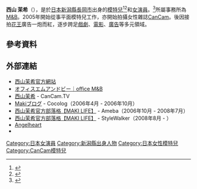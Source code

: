 {{Infobox model
| name          = 西山茉希
| image         = HP Mini 210 Vivienne Tam Edition (4517412669).jpg
| image_size    = 250px
| caption       = 2010年
| alt           = 
| birth_name    = 
| birth_date    = {{birth date and age|1985|11|16}}
| birth_place   = {{JPN}}[[新潟縣|新潟縣]][[長岡市|長岡市]]
| death_date    = <!-- {{death date and age|YYYY|MM|DD|YYYY|MM|DD}} -->
| death_place   = 
| other_names   = 
| occupation    = [[模特兒|模特兒]]、[[演員|演員]]
| ethnicity     = 日本人
| height        = <!-- {{height|ft=x|in=x}} or {{height|m=x}} -->
| hair_color    = 
| eye_color     = 
| measurements  = 
| weight        = 
| dress_size    = 
| collar        = 
| suit          = 
| shoe_size     = 
| agency        = 
| spouse        = <!-- {{marriage|name|start|end}} -->
| relatives     = 
| website       = <!-- {{URL|website}} -->
}}
{{Japanese|japanese=西山 茉希|kana=にしやま まき|romaji=Nishiyama Maki}}

'''西山 茉希'''（{{bd|1985年|11月16日|catIdx=Nishiyama Maki}}），是於[[日本|日本]][[新潟縣|新潟縣]][[長岡市|長岡市]]出身的[[模特兒|模特兒]]<ref name="japantoday">{{Cite news|url=http://www.japantoday.com/category/entertainment/view/maki-nishiyama-on-the-hunt-for-green-guys|title=Maki Nishiyama on the hunt for 'green' guys|date=2010-05-15|publisher=GPlusMedia|newspaper=Japan Today|accessdate=2010-08-22}}{{dead link|date=2018年1月 |bot=InternetArchiveBot |fix-attempted=yes }}</ref><ref name="japansugoi">{{Cite web|url=http://www.japansugoi.com/wordpress/maki-nishiyama-top-japanese-fashion-model/|title=Maki Nishiyama top Japanese fashion model - Japan Sugoi - Everything cool about Japan|publisher=Japan Sugoi|accessdate=2010-08-22|deadurl=yes|archiveurl=https://web.archive.org/web/20100824030231/http://www.japansugoi.com/wordpress/maki-nishiyama-top-japanese-fashion-model/|archivedate=2010-08-24}}</ref>和[[女演員|女演員]]。<ref name="imdb">{{IMDB name|2594360}}</ref>所屬事務所為[[M&B|M&B]]。2005年開始從事平面模特兒工作，亦開始拍攝女性雜誌[[CanCam|CanCam]]。後因接拍[[花王|花王]]廣告一炮而紅，逐步跨足[[戲劇|戲劇]]、[[電影|電影]]、[[廣告|廣告]]等多元領域。

== 參考資料 ==
{{reflist}}

== 外部連結 ==
*[https://web.archive.org/web/20110428215849/http://www.mandb.co.jp/maki_nishiyama/ 西山茉希官方網站]
*[https://web.archive.org/web/20110414104428/http://www.mandb.co.jp/index.html オフィスエムアンドビー｜office M&B]
*[https://web.archive.org/web/20110814085233/http://cancam.tv/profile/maki.html 西山茉希] - CanCam.TV
*[http://makinishiyama.cocolog-nifty.com/blog/ Makiブログ] {{Wayback|url=http://makinishiyama.cocolog-nifty.com/blog/ |date=20191001021805 }} - Cocolog（2006年4月 - 2006年10月）
*[http://ameblo.jp/nishiyama-maki/ 西山茉希官方部落格【MAKI LIFE】] {{Wayback|url=http://ameblo.jp/nishiyama-maki/ |date=20170403054406 }} - Ameba（2006年10月 - 2008年7月）
*[https://web.archive.org/web/20110806044058/http://www.style-walker.com/sw/s/room/blog?id=SW89265210 西山茉希官方部落格【MAKI LIFE】] - StyleWalker（2008年8月 - ）
*[http://www.ueni-angelheart.jp/ Angelheart] {{Wayback|url=http://www.ueni-angelheart.jp/ |date=20210429103607 }}
*{{instagram|maki.nshiyama50}}

{{DEFAULTSORT:Nishiyama, Maki}}
[[Category:日本女演員|Category:日本女演員]]
[[Category:新潟縣出身人物|Category:新潟縣出身人物]]
[[Category:日本女性模特兒|Category:日本女性模特兒]]
[[Category:CanCam模特兒|Category:CanCam模特兒]]
{{japan-enter-bio-stub}}